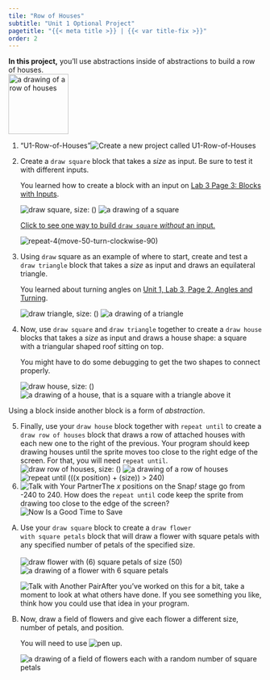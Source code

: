 ```yaml
---
tile: "Row of Houses"
subtitle: "Unit 1 Optional Project"
pagetitle: "{{< meta title >}} | {{< var title-fix >}}"
order: 2
---
```


::: learn
<p><strong>In this project,</strong> you'll use abstractions inside of abstractions to build a row of houses.<br /> <img src="/img/1-introduction/row-of-houses-size-100.png" title="a drawing of a row of houses" alt="a drawing of a row of houses" class="ms-4 noshadow" style="height: 119px;"/></p>
:::

::: {#first .forYouToDo}
<ol>

<li>

::: newProject
["U1-Row-of-Houses"]{.text}<img src="/img/icons/new-project-called.png" title="Create a new project called U1-Row-of-Houses" alt="Create a new project called U1-Row-of-Houses"/>
:::

</li>

<li>

Create a <code>draw square</code> block that takes a <var>size</var> as input. Be sure to test it with different inputs.<br />

::: sidenote
You learned how to create a block with an input on <a href="/unit-1/lab-3/3-blocks-with-inputs.html" title="Lab 3 Page 3: Blocks with Inputs">Lab 3 Page 3: Blocks with Inputs</a>.
:::

<img src="/img/1-introduction/draw-square-size.png" title="draw square, size: ()" alt="draw square, size: ()" class="ms-4"/> <img src="/img/1-introduction/square-size-100.png" title="a drawing of a square" alt="a drawing of a square" class="ms-4 noshadow"/>

::: endnote
<a href="#hint-square" data-bs-toggle="collapse" title="Click to see one way to build draw square without an input.">Click to see one way to build <code>draw square</code> <em>without</em> an input.</a>

::: {#hint-square .collapse}
<img src="/img/1-introduction/draw-square-def-repeat-4(move-50-turn-right-90).png" title="pen down, repeat 4 (move 50 steps, turn CW 90 degrees)" alt="repeat-4(move-50-turn-clockwise-90)" class="ms-4"/>
:::
:::

</li>

<li>

Using <code>draw</code> square as an example of where to start, create and test a <code>draw triangle</code> block that takes a <var>size</var> as input and draws an equilateral triangle.<br />

::: sidenote
You learned about turning angles on <a href="/unit-1/lab-3/2-exploring-snap-drawing-motion.qmd" title="Unit 1, Lab 3, Page 2, Angles and Turning">Unit 1, Lab 3, Page 2, Angles and Turning</a>.
:::

<img src="/img/1-introduction/draw-triangle-size.png" title="draw triangle, size: ()" alt="draw triangle, size: ()" class="ms-4"/> <img src="/img/1-introduction/triangle-size-100.png" title="a drawing of a triangle" alt="a drawing of a triangle" class="ms-4 noshadow"/>

</li>

<li>

Now, use <code>draw square</code> and <code>draw triangle</code> together to create a <code>draw house</code> blocks that takes a <var>size</var> as input and draws a house shape: a square with a triangular shaped roof sitting on top.<br />

::: sidenote
You might have to do some debugging to get the two shapes to connect properly.
:::

<img src="/img/1-introduction/draw-house-size.png" title="draw house, size: ()" alt="draw house, size: ()" class="ms-4"/> <img src="/img/1-introduction/house-size-100.png" title="a drawing of a house, that is a square with a triangle above it" alt="a drawing of a house, that is a square with a triangle above it" class="ms-4 noshadow"/>

</li>

</ol>
:::

::: takeNote
Using a block inside another block is a form of <em>abstraction</em>.
:::

::: forYouToDo
<ol start="5">

<li>Finally, use your <code>draw house</code> block together with <code>repeat until</code> to create a <code>draw row of houses</code> block that draws a row of attached houses with each new one to the right of the previous. Your program should keep drawing houses until the sprite moves too close to the right edge of the screen. For that, you will need <code>repeat until</code>.<br /> <img src="/img/1-introduction/draw-row-of-houses-size.png" title="draw row of houses, size: ()" alt="draw row of houses, size: ()" class="ms-4"/> <img src="/img/1-introduction/row-of-houses-size-100.png" title="a drawing of a row of houses" alt="a drawing of a row of houses" class="ms-4 noshadow"/><br /> <img src="/img/1-introduction/repeat-until-(x-position+size-greater-than-240).png" title="repeat until (((x position) + (size)) &gt; 240)" alt="repeat until (((x position) + (size)) &gt; 240)" class="ms-4"/></li>

<li><img src="/img/icons/talk-with-your-partner.png" title="Talk with Your Partner" alt="Talk with Your Partner" class="inline"/>The <em>x</em> positions on the Snap<em>!</em> stage go from -240 to 240. How does the <code>repeat until</code> code keep the sprite from drawing too close to the edge of the screen? <img src="/img/icons/save-mini.png" title="Now Is a Good Time to Save" alt="Now Is a Good Time to Save" class="inline"/></li>

</ol>
:::

::: takeItFurther
<ol type="A">

<li>Use your <code>draw square</code> block to create a <code>draw flower with square petals</code> block that will draw a flower with square petals with any specified number of petals of the specified size.<br />\
<img src="/img/1-introduction/draw-flower-with-6-petals-of-size-50.png" title="draw flower with (6) square petals of size (50)" alt="draw flower with (6) square petals of size (50)" class="ms-4"/> <img src="/img/1-introduction/flower-with-6-square-petals.png" title="a drawing of a flower with 6 square petals" alt="a drawing of a flower with 6 square petals" class="ms-4"/><br /></li>

::: endnote
<img src="/img/icons/talk-with-another-pair-mini.png" title="Talk with Another Pair" alt="Talk with Another Pair" class="inline"/>After you've worked on this for a bit, take a moment to look at what others have done. If you see something you like, think how you could use that idea in your program.
:::

<li>

Now, draw a field of flowers and give each flower a different size, number of petals, and position.<br />

::: sidenote
You will need to use <img src="/img/blocks/pen-up-full-size.png" title="pen up" alt="pen up" class="inline"/>.
:::

<img src="/img/1-introduction/field-of-flowers.png" title="a drawing of a field of flowers each with a random number of square petals" alt="a drawing of a field of flowers each with a random number of square petals" class="ms-4 noshadow"/><br />

</li>

</ol>
:::
